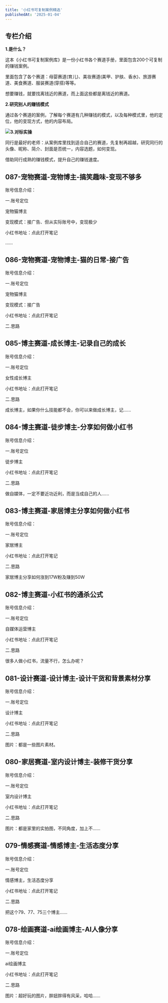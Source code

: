 ```yaml
---
title: '小红书可复制案例精选'
publishedAt: '2025-01-04'
---
```


## 专栏介绍

**1.是什么？**

这本《小红书可复制案例库》是一份小红书各个赛道手册，里面包含200个可复制的赚钱案例。

里面包含了各个赛道：母婴赛道(育儿)、美妆赛道(美甲、护肤、香水)、旅游赛道、美食赛道、服装赛道(穿搭)等等。

想要赚钱，就要找离钱近的赛道，而上面这些都是离钱近的赛道。

**2.研究别人的赚钱模式**

通过各个赛道的案例，了解每个赛道有几种赚钱的模式，以及每种模式里，他的定位，他的变现方式，他的内容布局。

![](https://static.xiaobot.net/file/2023-05-29/25806/6c0e34088a4e915d788c187070e81fc9.png)**3.对标实操**

同行是最好的老师：从案例库里找到适合自己的赛道，先复制再超越，研究同行的头像、昵称、简介、封面是否统一，内容选题，如何变现。

借助同行成熟的赚钱模式，提升自己的赚钱速度。

## 087-宠物赛道-宠物博主-搞笑趣味-变现不够多
账号信息介绍：

一.账号定位

宠物猫博主

变现模式：接广告、但从实际账号中，变现极少

小红书地址：点此打开笔记

......

## 086-宠物赛道-宠物博主-猫的日常-接广告
账号信息介绍：

一.账号定位

宠物猫博主

变现模式：接广告

小红书地址：点此打开笔记

二.思路

## 085-博主赛道-成长博主-记录自己的成长
账号信息介绍：

一.账号定位

女性成长博主

小红书地址：点此打开笔记

二.思路

成长博主，如果你什么技能都不会，你可以来做成长博主，记......

## 084-博主赛道-徒步博主-分享如何做小红书
账号信息介绍：

一.账号定位

徒步博主

小红书地址：点此打开笔记

二.思路

做自媒体，一定不要近功近利，而是当成自己的人......

## 083-博主赛道-家居博主分享如何做小红书
账号信息介绍：

一.账号定位

家居博主

小红书地址：点此打开笔记

二.思路

家居博主分享如何涨到17W粉及赚到50W

## 082-博主赛道-小红书的通杀公式
账号信息介绍：

一.账号定位

自媒体运营博主

小红书地址：点此打开笔记

二.思路

很多人做小红书，流量不行，怎么办呢？

## 081-设计赛道-设计博主-设计干货和背景素材分享
账号信息介绍：

一.账号定位

设计博主

小红书地址：点此打开笔记

二.思路

图片：都是一些图片素材。 

## 080-家居赛道-室内设计博主-装修干货分享
账号信息介绍：

一.账号定位

室内设计博主

小红书地址：点此打开笔记

二.思路

图片：都是家里的实拍图，不同角度，加上不......

## 079-情感赛道-情感博主-生活态度分享
账号信息介绍：

一.账号定位

情感博主，生活态度分享

小红书地址：点此打开笔记

二.思路

把这个79、77、75三个博主......

## 078-绘画赛道-ai绘画博主-AI人像分享
账号信息介绍：

一.账号定位

ai绘画博主

小红书地址：点此打开笔记

二.思路

图片：超好玩的图片，胖妞胖得有风采，哈哈......